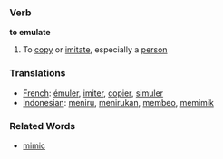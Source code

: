 === Verb ===

'''to emulate'''

# To [[copy]] or [[imitate]], especially a [[person]]

=== Translations ===
*[[French]]: [[émuler]], [[imiter]], [[copier]], [[simuler]]
*[[Indonesian]]: [[tiru|meniru]], [[tiru|menirukan]], [[beo|membeo]], [[mimik|memimik]]

=== Related Words ===
*[[mimic]]